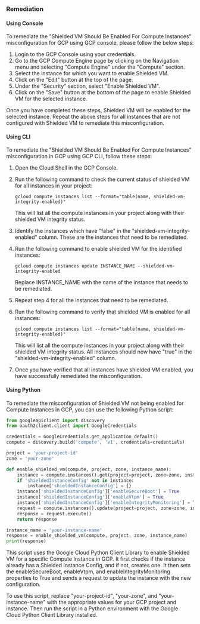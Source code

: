 ### Remediation

#### Using Console

To remediate the "Shielded VM Should Be Enabled For Compute Instances" misconfiguration for GCP using GCP console, please follow the below steps:

1. Login to the GCP Console using your credentials.
2. Go to the GCP Compute Engine page by clicking on the Navigation menu and selecting "Compute Engine" under the "Compute" section.
3. Select the instance for which you want to enable Shielded VM.
4. Click on the "Edit" button at the top of the page.
5. Under the "Security" section, select "Enable Shielded VM".
6. Click on the "Save" button at the bottom of the page to enable Shielded VM for the selected instance.

Once you have completed these steps, Shielded VM will be enabled for the selected instance. Repeat the above steps for all instances that are not configured with Shielded VM to remediate this misconfiguration.

#### Using CLI

To remediate the "Shielded VM Should Be Enabled For Compute Instances" misconfiguration in GCP using GCP CLI, follow these steps:

1. Open the Cloud Shell in the GCP Console.

2. Run the following command to check the current status of shielded VM for all instances in your project:
   
   `gcloud compute instances list --format="table(name, shielded-vm-integrity-enabled)"`

   This will list all the compute instances in your project along with their shielded VM integrity status.

3. Identify the instances which have "false" in the "shielded-vm-integrity-enabled" column. These are the instances that need to be remediated.

4. Run the following command to enable shielded VM for the identified instances:

   `gcloud compute instances update INSTANCE_NAME --shielded-vm-integrity-enabled`

   Replace INSTANCE_NAME with the name of the instance that needs to be remediated.

5. Repeat step 4 for all the instances that need to be remediated.

6. Run the following command to verify that shielded VM is enabled for all instances:

   `gcloud compute instances list --format="table(name, shielded-vm-integrity-enabled)"`

   This will list all the compute instances in your project along with their shielded VM integrity status. All instances should now have "true" in the "shielded-vm-integrity-enabled" column.

7. Once you have verified that all instances have shielded VM enabled, you have successfully remediated the misconfiguration.

#### Using Python

To remediate the misconfiguration of Shielded VM not being enabled for Compute Instances in GCP, you can use the following Python script:

```python
from googleapiclient import discovery
from oauth2client.client import GoogleCredentials

credentials = GoogleCredentials.get_application_default()
compute = discovery.build('compute', 'v1', credentials=credentials)

project = 'your-project-id'
zone = 'your-zone'

def enable_shielded_vm(compute, project, zone, instance_name):
    instance = compute.instances().get(project=project, zone=zone, instance=instance_name).execute()
    if 'shieldedInstanceConfig' not in instance:
        instance['shieldedInstanceConfig'] = {}
    instance['shieldedInstanceConfig']['enableSecureBoot'] = True
    instance['shieldedInstanceConfig']['enableVtpm'] = True
    instance['shieldedInstanceConfig']['enableIntegrityMonitoring'] = True
    request = compute.instances().update(project=project, zone=zone, instance=instance_name, body=instance)
    response = request.execute()
    return response

instance_name = 'your-instance-name'
response = enable_shielded_vm(compute, project, zone, instance_name)
print(response)
```

This script uses the Google Cloud Python Client Library to enable Shielded VM for a specific Compute Instance in GCP. It first checks if the instance already has a Shielded Instance Config, and if not, creates one. It then sets the enableSecureBoot, enableVtpm, and enableIntegrityMonitoring properties to True and sends a request to update the instance with the new configuration.

To use this script, replace "your-project-id", "your-zone", and "your-instance-name" with the appropriate values for your GCP project and instance. Then run the script in a Python environment with the Google Cloud Python Client Library installed.

